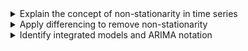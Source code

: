 <details>

<summary>Explain the concept of non-stationarity in time series</summary>

-   Define non-stationarity and its implications for time series analysis
-   Identify non-stationary behavior in time series plots

</details>

<details>

<summary>Apply differencing to remove non-stationarity</summary>

-   Explain the concept of differencing and its role in removing non-stationarity
-   Use differencing to transform non-stationary time series into stationary ones
-   Interpret the results of differencing on time series plots and ACF/PACF

</details>

<details>

<summary>Identify integrated models and ARIMA notation</summary>

-   Define integrated models and their relationship to differencing
-   Understand the ARIMA notation and its components (p, d, q)
-   Recognize the role of the 'd' parameter in ARIMA models

</details>
